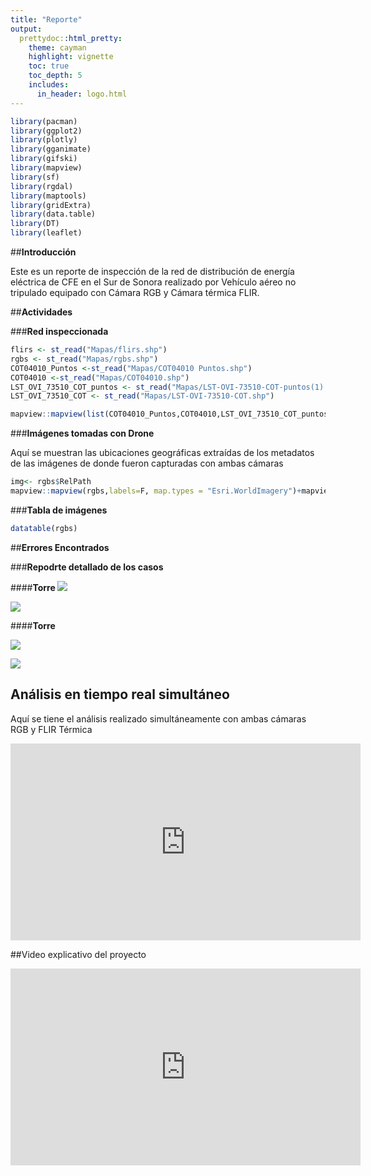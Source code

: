 ```yaml
---
title: "Reporte"
output:
  prettydoc::html_pretty:
    theme: cayman
    highlight: vignette
    toc: true
    toc_depth: 5
    includes:
      in_header: logo.html
---
```


```r
library(pacman)
library(ggplot2)
library(plotly)
library(gganimate)
library(gifski)
library(mapview)
library(sf)
library(rgdal)
library(maptools)
library(gridExtra)
library(data.table)
library(DT)
library(leaflet)

```



##**Introducción**

Este es un reporte de inspección de la red de distribución de energía eléctrica de CFE en el Sur de Sonora realizado por Vehículo aéreo no tripulado equipado con Cámara RGB y Cámara térmica FLIR.

##**Actividades**

###**Red inspeccionada**

```r
 
flirs <- st_read("Mapas/flirs.shp")
rgbs <- st_read("Mapas/rgbs.shp")
COT04010_Puntos <-st_read("Mapas/COT04010 Puntos.shp")
COT04010 <-st_read("Mapas/COT04010.shp")
LST_OVI_73510_COT_puntos <- st_read("Mapas/LST-OVI-73510-COT-puntos(1).shp")
LST_OVI_73510_COT <- st_read("Mapas/LST-OVI-73510-COT.shp")


```


```r

mapview::mapview(list(COT04010_Puntos,COT04010,LST_OVI_73510_COT_puntos,LST_OVI_73510_COT),labels=F, map.types = "Esri.WorldImagery", col.regions=list("red","blue","darkseagreen1","gray48"))
```

###**Imágenes tomadas con Drone**

Aquí se muestran las ubicaciones geográficas extraídas de los metadatos de las imágenes de donde fueron capturadas con ambas cámaras

```r
img<- rgbs$RelPath
mapview::mapview(rgbs,labels=F, map.types = "Esri.WorldImagery")+mapview::mapview(flirs,labels=F, map.types = "Esri.WorldImagery", col.regions = "red")
```


###**Tabla de imágenes**

```r

datatable(rgbs)
```


##**Errores Encontrados**


###**Repodrte detallado de los casos**

####**Torre **
![](Images/DJI_0011.JPG)

![](Images/DJI_0011_1.JPG)

####**Torre **

![](Images/DJI_0035.JPG)

![](Images/DJI_0035_1.JPG)

## Análisis en tiempo real simultáneo 

Aquí se tiene el análisis realizado simultáneamente con ambas cámaras RGB y FLIR Térmica 

<iframe width="560" height="315" src="https://youtu.be/SHpPi8OzRqo" frameborder="0" allowfullscreen></iframe>


##Video explicativo del proyecto 

<iframe width="560" height="315" src="https://youtu.be/wVHYY008qbE" frameborder="0" allowfullscreen></iframe>


